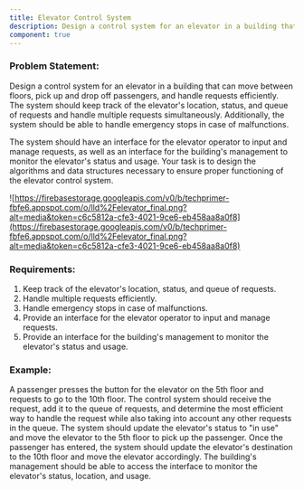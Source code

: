 ```yaml
---
title: Elevator Control System
description: Design a control system for an elevator in a building that can move between floors, pick up and drop off passengers, and handle requests efficiently. The system should keep track of the elevator's location, status, and queue of requests and handle multiple requests simultaneously. Additionally, the system should be able to handle emergency stops in case of malfunctions.
component: true
---
```


### Problem Statement:

Design a control system for an elevator in a building that can move between floors, pick up and drop off passengers, and handle requests efficiently. The system should keep track of the elevator's location, status, and queue of requests and handle multiple requests simultaneously. Additionally, the system should be able to handle emergency stops in case of malfunctions.

The system should have an interface for the elevator operator to input and manage requests, as well as an interface for the building's management to monitor the elevator's status and usage. Your task is to design the algorithms and data structures necessary to ensure proper functioning of the elevator control system.

![https://firebasestorage.googleapis.com/v0/b/techprimer-fbfe6.appspot.com/o/lld%2Felevator_final.png?alt=media&token=c6c5812a-cfe3-4021-9ce6-eb458aa8a0f8](https://firebasestorage.googleapis.com/v0/b/techprimer-fbfe6.appspot.com/o/lld%2Felevator_final.png?alt=media&token=c6c5812a-cfe3-4021-9ce6-eb458aa8a0f8)

### Requirements:

1. Keep track of the elevator's location, status, and queue of requests.
2. Handle multiple requests efficiently.
3. Handle emergency stops in case of malfunctions.
4. Provide an interface for the elevator operator to input and manage requests.
5. Provide an interface for the building's management to monitor the elevator's status and usage.

### Example:

A passenger presses the button for the elevator on the 5th floor and requests to go to the 10th floor. The control system should receive the request, add it to the queue of requests, and determine the most efficient way to handle the request while also taking into account any other requests in the queue. The system should update the elevator's status to "in use" and move the elevator to the 5th floor to pick up the passenger. Once the passenger has entered, the system should update the elevator's destination to the 10th floor and move the elevator accordingly. The building's management should be able to access the interface to monitor the elevator's status, location, and usage.
